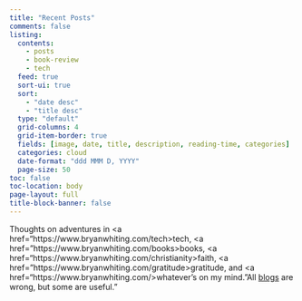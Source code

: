 ```yaml
---
title: "Recent Posts"
comments: false
listing:
  contents: 
    - posts
    - book-review
    - tech
  feed: true
  sort-ui: true
  sort: 
    - "date desc"
    - "title desc"
  type: "default"
  grid-columns: 4
  grid-item-border: true
  fields: [image, date, title, description, reading-time, categories]
  categories: cloud
  date-format: "ddd MMM D, YYYY"
  page-size: 50
toc: false
toc-location: body
page-layout: full
title-block-banner: false
---
```


Thoughts on adventures in <a href="https://www.bryanwhiting.com/tech>tech</a>, <a href="https://www.bryanwhiting.com/books>books</a>, <a href="https://www.bryanwhiting.com/christianity>faith</a>, <a href="https://www.bryanwhiting.com/gratitude>gratitude</a>, and <a href="https://www.bryanwhiting.com/>whatever's on my mind</a>. "All [blogs](https://en.wikipedia.org/wiki/All_models_are_wrong) are wrong, but some are useful."


